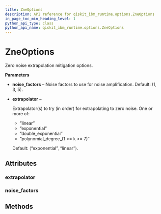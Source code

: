 ```yaml
---
title: ZneOptions
description: API reference for qiskit_ibm_runtime.options.ZneOptions
in_page_toc_min_heading_level: 1
python_api_type: class
python_api_name: qiskit_ibm_runtime.options.ZneOptions
---
```


# ZneOptions

<Class id="qiskit_ibm_runtime.options.ZneOptions" isDedicatedPage={true} github="https://github.com/Qiskit/qiskit-ibm-runtime/tree/stable/0.22/qiskit_ibm_runtime/options/zne_options.py#L35-L88" signature="ZneOptions(*args, **kwargs)">
  Zero noise extrapolation mitigation options.

  **Parameters**

  *   **noise\_factors** – Noise factors to use for noise amplification. Default: (1, 3, 5).

  *   **extrapolator** –

      Extrapolator(s) to try (in order) for extrapolating to zero noise. One or more of:

      *   ”linear”
      *   ”exponential”
      *   ”double\_exponential”
      *   ”polynomial\_degree\_(1 \<= k \<= 7)”

      Default: (“exponential”, “linear”).

  ## Attributes

  ### extrapolator

  <Attribute id="qiskit_ibm_runtime.options.ZneOptions.extrapolator" name="extrapolator" attributeTypeHint="UnsetType | Literal['linear', 'exponential', 'double_exponential', 'polynomial_degree_1', 'polynomial_degree_2', 'polynomial_degree_3', 'polynomial_degree_4', 'polynomial_degree_5', 'polynomial_degree_6', 'polynomial_degree_7'] | Sequence[Literal['linear', 'exponential', 'double_exponential', 'polynomial_degree_1', 'polynomial_degree_2', 'polynomial_degree_3', 'polynomial_degree_4', 'polynomial_degree_5', 'polynomial_degree_6', 'polynomial_degree_7']]" attributeValue="Unset" />

  ### noise\_factors

  <Attribute id="qiskit_ibm_runtime.options.ZneOptions.noise_factors" name="noise_factors" attributeTypeHint="UnsetType | Sequence[float]" attributeValue="Unset" />

  ## Methods
</Class>

